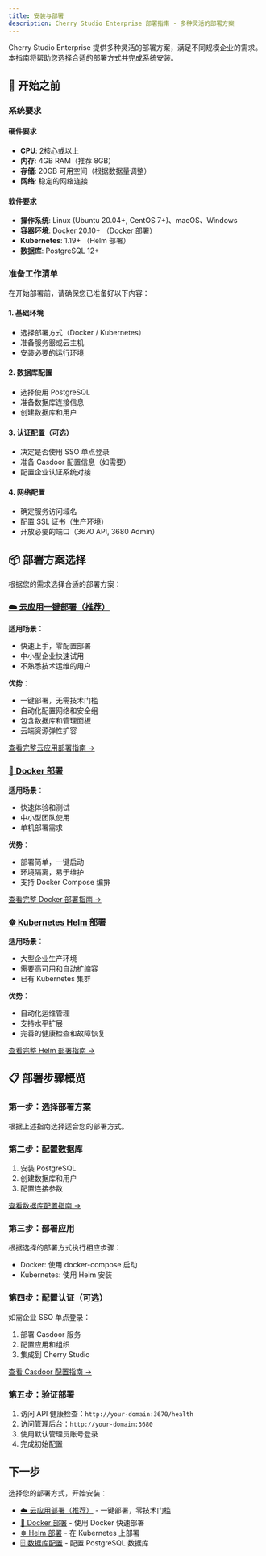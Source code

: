 ```yaml
---
title: 安装与部署
description: Cherry Studio Enterprise 部署指南 - 多种灵活的部署方案
---
```


Cherry Studio Enterprise 提供多种灵活的部署方案，满足不同规模企业的需求。本指南将帮助您选择合适的部署方式并完成系统安装。

## 🚀 开始之前

### 系统要求

#### 硬件要求

- **CPU**: 2核心或以上
- **内存**: 4GB RAM（推荐 8GB）
- **存储**: 20GB 可用空间（根据数据量调整）
- **网络**: 稳定的网络连接

#### 软件要求

- **操作系统**: Linux (Ubuntu 20.04+, CentOS 7+)、macOS、Windows
- **容器环境**: Docker 20.10+ （Docker 部署）
- **Kubernetes**: 1.19+ （Helm 部署）
- **数据库**: PostgreSQL 12+

### 准备工作清单

在开始部署前，请确保您已准备好以下内容：

#### 1. 基础环境

- 选择部署方式（Docker / Kubernetes）
- 准备服务器或云主机
- 安装必要的运行环境

#### 2. 数据库配置

- 选择使用 PostgreSQL
- 准备数据库连接信息
- 创建数据库和用户

#### 3. 认证配置（可选）

- 决定是否使用 SSO 单点登录
- 准备 Casdoor 配置信息（如需要）
- 配置企业认证系统对接

#### 4. 网络配置

- 确定服务访问域名
- 配置 SSL 证书（生产环境）
- 开放必要的端口（3670 API, 3680 Admin）

## 📦 部署方案选择

根据您的需求选择合适的部署方案：

### [☁️ 云应用一键部署（推荐）](/docs/setup/cloud-app)

**适用场景**：

- 快速上手，零配置部署
- 中小型企业快速试用
- 不熟悉技术运维的用户

**优势**：

- 一键部署，无需技术门槛
- 自动化配置网络和安全组
- 包含数据库和管理面板
- 云端资源弹性扩容

[查看完整云应用部署指南 →](/docs/setup/cloud-app)

### [🐳 Docker 部署](/docs/setup/docker)

**适用场景**：

- 快速体验和测试
- 中小型团队使用
- 单机部署需求

**优势**：

- 部署简单，一键启动
- 环境隔离，易于维护
- 支持 Docker Compose 编排

[查看完整 Docker 部署指南 →](/docs/setup/docker)

### [☸️ Kubernetes Helm 部署](/docs/setup/helm)

**适用场景**：

- 大型企业生产环境
- 需要高可用和自动扩缩容
- 已有 Kubernetes 集群

**优势**：

- 自动化运维管理
- 支持水平扩展
- 完善的健康检查和故障恢复

[查看完整 Helm 部署指南 →](/docs/setup/helm)

## 📋 部署步骤概览

### 第一步：选择部署方案

根据上述指南选择适合您的部署方式。

### 第二步：配置数据库

1. 安装 PostgreSQL
2. 创建数据库和用户
3. 配置连接参数

[查看数据库配置指南 →](/docs/setup/database)

### 第三步：部署应用

根据选择的部署方式执行相应步骤：

- Docker: 使用 docker-compose 启动
- Kubernetes: 使用 Helm 安装

### 第四步：配置认证（可选）

如需企业 SSO 单点登录：

1. 部署 Casdoor 服务
2. 配置应用和组织
3. 集成到 Cherry Studio

[查看 Casdoor 配置指南 →](/docs/setup/casdoor)

### 第五步：验证部署

1. 访问 API 健康检查：`http://your-domain:3670/health`
2. 访问管理后台：`http://your-domain:3680`
3. 使用默认管理员账号登录
4. 完成初始配置

## 下一步

选择您的部署方式，开始安装：

- [☁️ 云应用部署（推荐）](/docs/setup/cloud-app) - 一键部署，零技术门槛
- [🐳 Docker 部署](/docs/setup/docker) - 使用 Docker 快速部署
- [☸️ Helm 部署](/docs/setup/helm) - 在 Kubernetes 上部署
- [🗄️ 数据库配置](/docs/setup/database) - 配置 PostgreSQL 数据库
